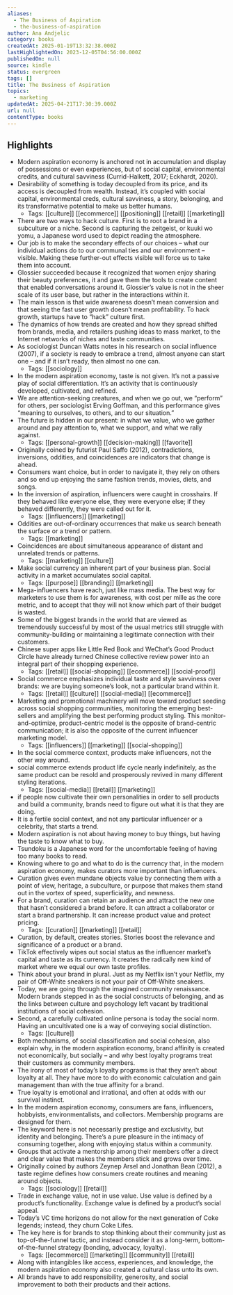 ```yaml
---
aliases:
  - The Business of Aspiration
  - the-business-of-aspiration
author: Ana Andjelic
category: books
createdAt: 2025-01-19T13:32:38.000Z
lastHighlightedOn: 2023-12-05T04:56:00.000Z
publishedOn: null
source: kindle
status: evergreen
tags: []
title: The Business of Aspiration
topics:
  - marketing
updatedAt: 2025-04-21T17:30:39.000Z
url: null
contentType: books
---
```

## Highlights

- Modern aspiration economy is anchored not in accumulation and display of possessions or even experiences, but of social capital, environmental credits, and cultural savviness (Currid-Halkett, 2017; Eckhardt, 2020).
- Desirability of something is today decoupled from its price, and its access is decoupled from wealth. Instead, it’s coupled with social capital, environmental creds, cultural savviness, a story, belonging, and its transformative potential to make us better humans.
  - Tags: [[culture]] [[ecommerce]] [[positioning]] [[retail]] [[marketing]]
- There are two ways to hack culture. First is to root a brand in a subculture or a niche. Second is capturing the zeitgeist, or kuuki wo yomu, a Japanese word used to depict reading the atmosphere.
- Our job is to make the secondary effects of our choices – what our individual actions do to our communal ties and our environment – visible. Making these further-out effects visible will force us to take them into account.
- Glossier succeeded because it recognized that women enjoy sharing their beauty preferences, it and gave them the tools to create content that enabled conversations around it. Glossier’s value is not in the sheer scale of its user base, but rather in the interactions within it.
- The main lesson is that wide awareness doesn’t mean conversion and that seeing the fast user growth doesn’t mean profitability. To hack growth, startups have to “hack” culture first.
- The dynamics of how trends are created and how they spread shifted from brands, media, and retailers pushing ideas to mass market, to the Internet networks of niches and taste communities.
- As sociologist Duncan Watts notes in his research on social influence (2007), if a society is ready to embrace a trend, almost anyone can start one – and if it isn’t ready, then almost no one can.
  - Tags: [[sociology]]
- In the modern aspiration economy, taste is not given. It’s not a passive play of social differentiation. It’s an activity that is continuously developed, cultivated, and refined.
- We are attention-seeking creatures, and when we go out, we “perform” for others, per sociologist Erving Goffman, and this performance gives “meaning to ourselves, to others, and to our situation.”
- The future is hidden in our present: in what we value, who we gather around and pay attention to, what we support, and what we rally against.
  - Tags: [[personal-growth]] [[decision-making]] [[favorite]]
- Originally coined by futurist Paul Saffo (2012), contradictions, inversions, oddities, and coincidences are indicators that change is ahead.
- Consumers want choice, but in order to navigate it, they rely on others and so end up enjoying the same fashion trends, movies, diets, and songs.
- In the inversion of aspiration, influencers were caught in crosshairs. If they behaved like everyone else, they were everyone else; if they behaved differently, they were called out for it.
  - Tags: [[influencers]] [[marketing]]
- Oddities are out-of-ordinary occurrences that make us search beneath the surface or a trend or pattern.
  - Tags: [[marketing]]
- Coincidences are about simultaneous appearance of distant and unrelated trends or patterns.
  - Tags: [[marketing]] [[culture]]
- Make social currency an inherent part of your business plan. Social activity in a market accumulates social capital.
  - Tags: [[purpose]] [[branding]] [[marketing]]
- Mega-influencers have reach, just like mass media. The best way for marketers to use them is for awareness, with cost per mille as the core metric, and to accept that they will not know which part of their budget is wasted.
- Some of the biggest brands in the world that are viewed as tremendously successful by most of the usual metrics still struggle with community-building or maintaining a legitimate connection with their customers.
- Chinese super apps like Little Red Book and WeChat’s Good Product Circle have already turned Chinese collective review power into an integral part of their shopping experience.
  - Tags: [[retail]] [[social-shopping]] [[ecommerce]] [[social-proof]]
- Social commerce emphasizes individual taste and style savviness over brands: we are buying someone’s look, not a particular brand within it.
  - Tags: [[retail]] [[culture]] [[social-media]] [[ecommerce]]
- Marketing and promotional machinery will move toward product seeding across social shopping communities, monitoring the emerging best-sellers and amplifying the best performing product styling. This monitor-and-optimize, product-centric model is the opposite of brand-centric communication; it is also the opposite of the current influencer marketing model.
  - Tags: [[influencers]] [[marketing]] [[social-shopping]]
- In the social commerce context, products make influencers, not the other way around.
- social commerce extends product life cycle nearly indefinitely, as the same product can be resold and prosperously revived in many different styling iterations.
  - Tags: [[social-media]] [[retail]] [[marketing]]
- if people now cultivate their own personalities in order to sell products and build a community, brands need to figure out what it is that they are doing.
- It is a fertile social context, and not any particular influencer or a celebrity, that starts a trend.
- Modern aspiration is not about having money to buy things, but having the taste to know what to buy.
- Tsundoku is a Japanese word for the uncomfortable feeling of having too many books to read.
- Knowing where to go and what to do is the currency that, in the modern aspiration economy, makes curators more important than influencers.
- Curation gives even mundane objects value by connecting them with a point of view, heritage, a subculture, or purpose that makes them stand out in the vortex of speed, superficiality, and newness.
- For a brand, curation can retain an audience and attract the new one that hasn’t considered a brand before. It can attract a collaborator or start a brand partnership. It can increase product value and protect pricing.
  - Tags: [[curation]] [[marketing]] [[retail]]
- Curation, by default, creates stories. Stories boost the relevance and significance of a product or a brand.
- TikTok effectively wipes out social status as the influencer market’s capital and taste as its currency. It creates the radically new kind of market where we equal our own taste profiles.
- Think about your brand in plural. Just as my Netflix isn’t your Netflix, my pair of Off-White sneakers is not your pair of Off-White sneakers.
- Today, we are going through the imagined community renaissance. Modern brands stepped in as the social constructs of belonging, and as the links between culture and psychology left vacant by traditional institutions of social cohesion.
- Second, a carefully cultivated online persona is today the social norm. Having an uncultivated one is a way of conveying social distinction.
  - Tags: [[culture]]
- Both mechanisms, of social classification and social cohesion, also explain why, in the modern aspiration economy, brand affinity is created not economically, but socially – and why best loyalty programs treat their customers as community members.
- The irony of most of today’s loyalty programs is that they aren’t about loyalty at all. They have more to do with economic calculation and gain management than with the true affinity for a brand.
- True loyalty is emotional and irrational, and often at odds with our survival instinct.
- In the modern aspiration economy, consumers are fans, influencers, hobbyists, environmentalists, and collectors. Membership programs are designed for them.
- The keyword here is not necessarily prestige and exclusivity, but identity and belonging. There’s a pure pleasure in the intimacy of consuming together, along with enjoying status within a community.
- Groups that activate a mentorship among their members offer a direct and clear value that makes the members stick and grows over time.
- Originally coined by authors Zeynep Arsel and Jonathan Bean (2012), a taste regime defines how consumers create routines and meaning around objects.
  - Tags: [[sociology]] [[retail]]
- Trade in exchange value, not in use value. Use value is defined by a product’s functionality. Exchange value is defined by a product’s social appeal.
- Today’s VC time horizons do not allow for the next generation of Coke legends; instead, they churn Coke Lifes.
- The key here is for brands to stop thinking about their community just as top-of-the-funnel tactic, and instead consider it as a long-term, bottom-of-the-funnel strategy (bonding, advocacy, loyalty).
  - Tags: [[ecommerce]] [[marketing]] [[community]] [[retail]]
- Along with intangibles like access, experiences, and knowledge, the modern aspiration economy also created a cultural class unto its own.
- All brands have to add responsibility, generosity, and social improvement to both their products and their actions.
